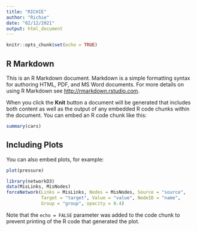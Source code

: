 ```yaml
---
title: "RICHIE"
author: "Richie"
date: "02/12/2021"
output: html_document
---
```


```r
knitr::opts_chunk$set(echo = TRUE)
```

## R Markdown

This is an R Markdown document. Markdown is a simple formatting syntax for authoring HTML, PDF, and MS Word documents. For more details on using R Markdown see <http://rmarkdown.rstudio.com>.

When you click the **Knit** button a document will be generated that includes both content as well as the output of any embedded R code chunks within the document. You can embed an R code chunk like this:

```r
summary(cars)
```

## Including Plots

You can also embed plots, for example:

```r
plot(pressure)
```

```r
library(networkD3)
data(MisLinks, MisNodes)
forceNetwork(Links = MisLinks, Nodes = MisNodes, Source = "source",
             Target = "target", Value = "value", NodeID = "name",
             Group = "group", opacity = 0.4)
```
Note that the `echo = FALSE` parameter was added to the code chunk to prevent printing of the R code that generated the plot.
